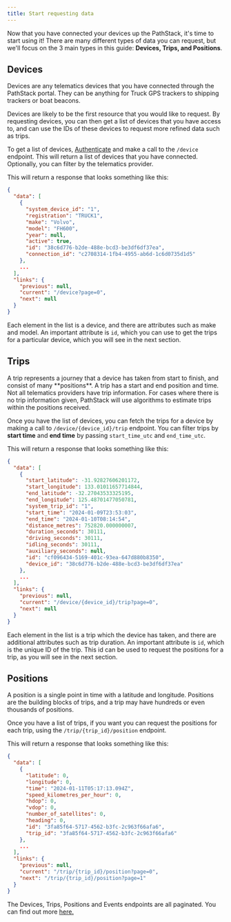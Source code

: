 ```yaml
---
title: Start requesting data
---
```



Now that you have connected your devices up the PathStack, it's time to start using it!
There are many different types of data you can request, but we'll focus on the 3 main types in this guide:
**Devices, Trips, and Positions**.

## Devices

<Info>
  Devices are any telematics devices that you have connected through the PathStack portal. They can be anything for
  Truck GPS trackers to shipping trackers or boat beacons.
</Info>

Devices are likely to be the first resource that you would like to request. By requesting devices, you can then get
a list of devices that you have access to, and can use the IDs of these devices to request more refined data such as
trips.

To get a list of devices, [Authenticate](/content/authentication) and make a call to the `/device`
endpoint. This will return a list of devices that you have connected. Optionally, you can filter by the telematics
provider.

<DevicesSnippet />

This will return a response that looks something like this:

```json
{
  "data": [
    {
      "system_device_id": "1",
      "registration": "TRUCK1",
      "make": "Volvo",
      "model": "FH600",
      "year": null,
      "active": true,
      "id": "38c6d776-b2de-488e-bcd3-be3df6df37ea",
      "connection_id": "c2708314-1fb4-4955-ab6d-1c6d0735d1d5"
    },
    ...
  ],
  "links": {
    "previous": null,
    "current": "/device?page=0",
    "next": null
  }
}
```

Each element in the list is a device, and there are attributes such as make and model. An important attribute is `id`,
which you can use to get the trips for a particular device, which you will see in the next section.

## Trips

<Info>
  A trip represents a journey that a device has taken from start to finish, and consist of many **positions**. A trip
  has a start and end position and time.
</Info>
<Note>
  Not all telematics providers have trip information. For cases where there is no trip information given, PathStack will
  use algorithms to estimate trips within the positions received.
</Note>

Once you have the list of devices, you can fetch the trips for a device by making a call to `/device/{device_id}/trip`
endpoint. You can filter trips by **start time** and **end time** by passing `start_time_utc` and `end_time_utc`.

<TripsSnippet />

This will return a response that looks something like this:

```json
{
  "data": [
    {
      "start_latitude": -31.92827606201172,
      "start_longitude": 133.01011657714844,
      "end_latitude": -32.27043533325195,
      "end_longitude": 125.48701477050781,
      "system_trip_id": "1",
      "start_time": "2024-01-09T23:53:03",
      "end_time": "2024-01-10T08:14:54",
      "distance_metres": 752820.000000007,
      "duration_seconds": 30111,
      "driving_seconds": 30111,
      "idling_seconds": 30111,
      "auxiliary_seconds": null,
      "id": "cf096434-5169-401c-93ea-647d880b8350",
      "device_id": "38c6d776-b2de-488e-bcd3-be3df6df37ea"
    },
    ...
  ],
  "links": {
    "previous": null,
    "current": "/device/{device_id}/trip?page=0",
    "next": null
  }
}
```

Each element in the list is a trip which the device has taken, and there are additional attributes such as trip duration.
An important attribute is `id`, which is the unique ID of the trip. This id can be used to request the positions for a
trip, as you will see in the next section.

## Positions

<Info>
  A position is a single point in time with a latitude and longitude. Positions are the building blocks of trips, and a
  trip may have hundreds or even thousands of positions.
</Info>

Once you have a list of trips, if you want you can request the positions for each trip, using the
`/trip/{trip_id}/position` endpoint.

<PositionsSnippet />

This will return a response that looks something like this:

```json
{
  "data": [
    {
      "latitude": 0,
      "longitude": 0,
      "time": "2024-01-11T05:17:13.094Z",
      "speed_kilometres_per_hour": 0,
      "hdop": 0,
      "vdop": 0,
      "number_of_satellites": 0,
      "heading": 0,
      "id": "3fa85f64-5717-4562-b3fc-2c963f66afa6",
      "trip_id": "3fa85f64-5717-4562-b3fc-2c963f66afa6"
    },
    ...
  ],
  "links": {
    "previous": null,
    "current": "/trip/{trip_id}/position?page=0",
    "next": "/trip/{trip_id}/position?page=1"
  }
}
```

The Devices, Trips, Positions and Events endpoints are all paginated. You can find out more [here.](/content/pagination)
